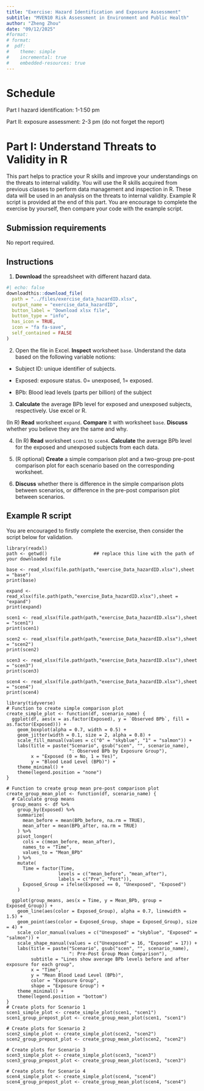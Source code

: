 ```yaml
---
title: "Exercise: Hazard Identification and Exposure Assessment"
subtitle: "MVEN10 Risk Assessment in Environment and Public Health"
author: "Zheng Zhou"
date: "09/12/2025"
#format: 
# format: 
#  pdf:
#    theme: simple
#    incremental: true
#    embedded-resources: true
---
```


# Schedule

Part I hazard identification: 1-1:50 pm

Part II: exposure assessment: 2-3 pm (do not forget the report)

# Part I: Understand Threats to Validity in R

This part helps to practice your R skills and improve your understandings on the threats to internal validity. You will use the R skills acquired from previous classes to perform data management and inspection in R. These data will be used in an analysis on the threats to internal validity. Example R script is provided at the end of this part. You are encourage to complete the exercise by yourself, then compare your code with the example script. 

## Submission requirements

No report required.

## Instructions 

1. **Download** the spreadsheet with different hazard data.

```r
#| echo: false
downloadthis::download_file(
  path = "../files/exercise_data_hazardID.xlsx",
  output_name = "exercise_data_hazardID",
  button_label = "Download xlsx file",
  button_type = "info",
  has_icon = TRUE,
  icon = "fa fa-save",
  self_contained = FALSE
)
```

2. Open the file in Excel. **Inspect** worksheet `base`. Understand the data based on the following variable notions:

- Subject ID: unique identifier of subjects.

- Exposed: exposure status. 0= unexposed, 1= exposed.

- BPb: Blood lead levels (parts per billion) of the subject

3. **Calculate** the average BPb level for exposed and unexposed subjects, respectively. Use excel or R. 

:::{callout-tip}


::: 

(In R) **Read** worksheet `expand`. **Compare** it with worksheet `base`. **Discuss** whether you believe they are the same and why.

4. (In R) **Read** worksheet `scen1` to `scen4`. **Calculate** the average BPb level for the exposed and unexposed subjects from each data. 

5. (R optional) **Create** a simple comparison plot and a two-group pre-post comparison plot for each scenario based on the corresponding worksheet. 

6. **Discuss** whether there is difference in the simple comparison plots between scenarios, or difference in the pre-post comparison plot between scenarios.

## Example R script

You are encouraged to firstly complete the exercise, then consider the script below for validation. 

```
library(readxl)
path <- getwd()                 ## replace this line with the path of your downloaded file 

base <- read_xlsx(file.path(path,"exercise_Data_hazardID.xlsx"),sheet = "base")
print(base)

expand <- read_xlsx(file.path(path,"exercise_Data_hazardID.xlsx"),sheet = "expand")
print(expand)

scen1 <- read_xlsx(file.path(path,"exercise_Data_hazardID.xlsx"),sheet = "scen1")
print(scen1)

scen2 <- read_xlsx(file.path(path,"exercise_Data_hazardID.xlsx"),sheet = "scen2")
print(scen2)

scen3 <- read_xlsx(file.path(path,"exercise_Data_hazardID.xlsx"),sheet = "scen3")
print(scen3)

scen4 <- read_xlsx(file.path(path,"exercise_Data_hazardID.xlsx"),sheet = "scen4")
print(scen4)

library(tidyverse)
# Function to create simple comparison plot
create_simple_plot <- function(df, scenario_name) {
  ggplot(df, aes(x = as.factor(Exposed), y = `Observed BPb`, fill = as.factor(Exposed))) +
    geom_boxplot(alpha = 0.7, width = 0.5) +
    geom_jitter(width = 0.1, size = 2, alpha = 0.8) +
    scale_fill_manual(values = c("0" = "skyblue", "1" = "salmon")) +
    labs(title = paste("Scenario", gsub("scen", "", scenario_name), 
                       ": Observed BPb by Exposure Group"),
         x = "Exposed (0 = No, 1 = Yes)",
         y = "Blood Lead Level (BPb)") +
    theme_minimal() +
    theme(legend.position = "none")
}

# Function to create group mean pre-post comparison plot
create_group_mean_plot <- function(df, scenario_name) {
  # Calculate group means
  group_means <- df %>%
    group_by(Exposed) %>%
    summarize(
      mean_before = mean(BPb_before, na.rm = TRUE),
      mean_after = mean(BPb_after, na.rm = TRUE)
    ) %>%
    pivot_longer(
      cols = c(mean_before, mean_after),
      names_to = "Time",
      values_to = "Mean_BPb"
    ) %>%
    mutate(
      Time = factor(Time,
                   levels = c("mean_before", "mean_after"),
                   labels = c("Pre", "Post")),
      Exposed_Group = ifelse(Exposed == 0, "Unexposed", "Exposed")
    )
  
  ggplot(group_means, aes(x = Time, y = Mean_BPb, group = Exposed_Group)) +
    geom_line(aes(color = Exposed_Group), alpha = 0.7, linewidth = 1.5) +
    geom_point(aes(color = Exposed_Group, shape = Exposed_Group), size = 4) +
    scale_color_manual(values = c("Unexposed" = "skyblue", "Exposed" = "salmon")) +
    scale_shape_manual(values = c("Unexposed" = 16, "Exposed" = 17)) +
    labs(title = paste("Scenario", gsub("scen", "", scenario_name), 
                       ": Pre-Post Group Mean Comparison"),
         subtitle = "Lines show average BPb levels before and after exposure for each group",
         x = "Time",
         y = "Mean Blood Lead Level (BPb)",
         color = "Exposure Group",
         shape = "Exposure Group") +
    theme_minimal() +
    theme(legend.position = "bottom")
}
# Create plots for Scenario 1
scen1_simple_plot <- create_simple_plot(scen1, "scen1")
scen1_group_prepost_plot <- create_group_mean_plot(scen1, "scen1")

# Create plots for Scenario 2
scen2_simple_plot <- create_simple_plot(scen2, "scen2")
scen2_group_prepost_plot <- create_group_mean_plot(scen2, "scen2")

# Create plots for Scenario 3
scen3_simple_plot <- create_simple_plot(scen3, "scen3")
scen3_group_prepost_plot <- create_group_mean_plot(scen3, "scen3")

# Create plots for Scenario 4
scen4_simple_plot <- create_simple_plot(scen4, "scen4")
scen4_group_prepost_plot <- create_group_mean_plot(scen4, "scen4")
```
